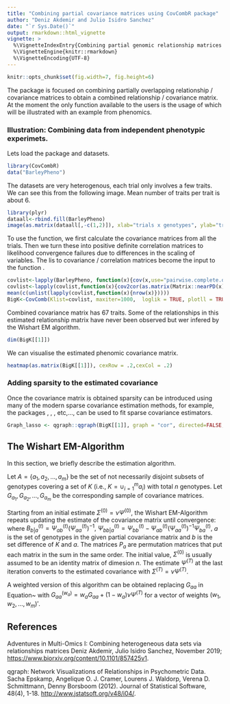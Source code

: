 ```yaml
---
title: "Combining partial covariance matrices using CovCombR package"
author: "Deniz Akdemir and Julio Isidro Sanchez"
date: "`r Sys.Date()`"
output: rmarkdown::html_vignette
vignette: >
  %\VignetteIndexEntry{Combining partial genomic relationship matrices using CovCombR package}
  %\VignetteEngine{knitr::rmarkdown}
  %\VignetteEncoding{UTF-8}
---
```


```r
knitr::opts_chunk$set(fig.width=7, fig.height=6) 

```

The package is focused on combining partially overlapping  relationship / covariance matrices to obtain a combined relationship / covariance matrix. At the moment the only  function available to the users is \code{CovComb} the usage of which will be illustrated with an example from phenomics.


### Illustration: Combining data from independent phenotypic experimets.

Lets load the package and datasets.


```r
library(CovCombR)
data("BarleyPheno")
```
The datasets are very heterogenous, each trial only involves a few traits. We can see this from the following image. Mean number of traits per trait is about 6.

```r
library(plyr)
dataall<-rbind.fill(BarleyPheno)
image(as.matrix(dataall[,-c(1,2)]), xlab="trials x genotypes", ylab="traits", axes=FALSE)

```


To use the \code{CovComb} function, we first calculate the covariance matrices from all the trials. Then we turn these into positive definite correlation matrices to likelihood convergence failures due to differences in the scaling of variables. The lis to covariance / correlation matrices become the input to the function \code{CovComb}.    

```r
covlist<-lapply(BarleyPheno, function(x){cov(x,use="pairwise.complete.obs")})
covlist<-lapply(covlist,function(x){cov2cor(as.matrix(Matrix::nearPD(x)$mat))})
mean(c(unlist(lapply(covlist,function(x){nrow(x)}))))
BigK<-CovComb(Klist=covlist, maxiter=1000,  loglik = TRUE, plotll = TRUE)
```
Combined covariance matrix has 67 traits. Some of the relationships in this estimated relationship matrix have never been observed but wer infered by the Wishart EM algorithm.

```r
dim(BigK[[1]])
```


We can visualise the estimated phenomic covariance matrix.
```r
heatmap(as.matrix(BigK[[1]]), cexRow = .2,cexCol = .2)
```

### Adding sparsity to the estimated covariance

Once the covariance matrix is obtained sparsity can be introduced using many of the modern sparse covariance estimation methods, for example, the packages \code{spcov}, \code{ggb}, \code{qgraph}, etc,..., can be used to fit sparse covariance estimators.



```r
Graph_lasso <- qgraph::qgraph(BigK[[1]], graph = "cor", directed=FALSE,details = FALSE,esize = 10,sampleSize=3000, layout="spring",nodeNames = rownames(BigK[[1]]),threshold = "hochberg", legend.cex=.15)

```


## The Wishart EM-Algorithm

In this section, we briefly describe the estimation algorithm.

Let $A=\left\{a_1, a_2, \ldots, a_m \right\}$ be the set of not necessarily disjoint subsets of genotypes covering a set of $K$ (i.e., $K= \cup_{i=1}^m a_i$) with total $n$ genotypes. Let $G_{a_1}, G_{a_2},\ldots, G_{a_m}$ be the corresponding sample of covariance matrices.


Starting from an initial estimate $\Sigma^{(0)}=\nu\Psi^{(0)},$ the Wishart EM-Algorithm repeats updating the estimate of the covariance matrix until convergence: 
\begin{equation}\label{eq:covar1} \begin{split} \Psi^{(t+1)} & =\frac{1}{\nu m}\sum_{a\in A}P_a\left[ \begin{matrix}
          G_{aa} & G_{aa}(B^{(t)}_{b|a})'  \\
          B^{(t)}_{b|a}G_{aa} & \nu \Psi^{(t)}_{bb|a}+ B^{(t)}_{b|a}G_{aa}(B^{(t)}_{b|a})'
        \end{matrix}\right]P'_a 
        \end{split}
        \end{equation}
where $B^{(t)}_{b|a}=\Psi^{(t)}_{ab}(\Psi^{(t)}_{aa})^{-1},$ $\Psi^{(t)}_{bb|a}=\Psi^{(t)}_{bb}-\Psi^{(t)}_{ab}(\Psi^{(t)}_{aa})^{-1}\Psi^{(t)}_{ba},$ $a$  is the set of genotypes in the given partial covariance matrix and $b$ is the set difference of $K$ and $a.$ The matrices $P_a$ are permutation matrices that put each matrix in the sum in the same order. The initial value, $\Sigma^{(0)}$ is usually assumed to be an identity matrix of dimesion $n.$  The estimate $\Psi^{(T)}$ at the last iteration converts to the estimated covariance with $\Sigma^{(T)}=\nu\Psi^{(T)}.$


A weighted version of this algorithm can be obtained replacing $G_{aa}$ in Equation~\ref{eq:covar1} with $G^{(w_a)}_{aa}=w_aG_{aa}+(1-w_a)\nu\Psi^{(T)}$ for a vector of weights $(w_1,w_2,\ldots, w_m)'.$


## References
Adventures in Multi-Omics I: Combining heterogeneous data sets via relationships matrices Deniz Akdemir, Julio Isidro Sanchez,  November 2019; <https://www.biorxiv.org/content/10.1101/857425v1>.

qgraph: Network Visualizations of Relationships in Psychometric Data. Sacha Epskamp, Angelique O. J. Cramer, Lourens J. Waldorp, Verena D.
  Schmittmann, Denny Borsboom (2012). Journal of Statistical Software, 48(4),
  1-18. <http://www.jstatsoft.org/v48/i04/>.

